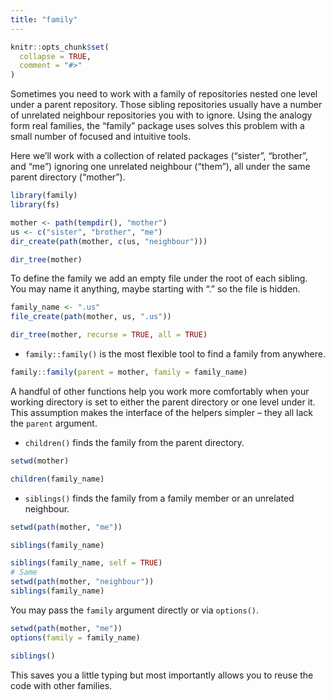 ```yaml
---
title: "family"
---
```


```r
knitr::opts_chunk$set(
  collapse = TRUE,
  comment = "#>"
)
```

Sometimes you need to work with a family of repositories nested one level under
a parent repository. Those sibling repositories usually have a number of
unrelated neighbour repositories you with to ignore. Using the analogy form real
families, the "family" package uses solves this problem with a small number of
focused and intuitive tools. 

Here we'll work with a collection of related packages ("sister", "brother", and "me") ignoring one unrelated neighbour ("them"), all under the same parent directory ("mother"). 

```r
library(family)
library(fs)

mother <- path(tempdir(), "mother")
us <- c("sister", "brother", "me")
dir_create(path(mother, c(us, "neighbour")))

dir_tree(mother)
```

To define the family we add an empty file under the root of each sibling. You may name it anything, maybe starting with "." so the file is hidden.

```r
family_name <- ".us"
file_create(path(mother, us, ".us"))

dir_tree(mother, recurse = TRUE, all = TRUE)
```

* `family::family()` is the most flexible tool to find a family from anywhere.

```r
family::family(parent = mother, family = family_name)
```

A handful of other functions help you work more comfortably when your working directory is set to either the parent directory or one level under it. This assumption makes the interface of the helpers simpler -- they all lack the `parent` argument.

* `children()` finds the family from the parent directory.

```r
setwd(mother)

children(family_name)
```

* `siblings()` finds the family from a family member or an unrelated neighbour.

```r
setwd(path(mother, "me"))

siblings(family_name)

siblings(family_name, self = TRUE)
# Same
setwd(path(mother, "neighbour"))
siblings(family_name)
```

You may pass the `family` argument directly or via `options()`. 

```r
setwd(path(mother, "me"))
options(family = family_name)

siblings()
```

This saves you a little typing but most importantly allows you to reuse the code with other families.
